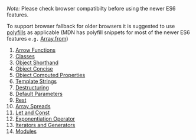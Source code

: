 _Note:_  Please check browser compatibilty before using the newer ES6 features.

To support browser fallback for older browsers it is suggested to use [polyfills](https://developer.mozilla.org/en-US/docs/Glossary/Polyfill) as applicable (MDN has polyfill snippets for most of the newer ES6 features `e.g.` [Array.from](https://developer.mozilla.org/en-US/docs/Web/JavaScript/Reference/Global_Objects/Array/from#Polyfill))

1. [Arrow Functions](https://github.com/airbnb/javascript#arrow-functions)
2. [Classes](https://github.com/airbnb/javascript#classes--constructors)
3. [Object Shorthand](https://github.com/airbnb/javascript#es6-object-shorthand)
4. [Object Concise](https://github.com/airbnb/javascript#es6-object-concise)
5. [Object Computed Properties](https://github.com/airbnb/javascript#es6-computed-properties)
6. [Template Strings](https://github.com/airbnb/javascript#es6-template-literals)
7. [Destructuring](https://github.com/airbnb/javascript#destructuring)
8. [Default Parameters](https://github.com/airbnb/javascript#es6-default-parameters)
9. [Rest](https://github.com/airbnb/javascript#es6-rest)
10. [Array Spreads](https://github.com/airbnb/javascript#es6-array-spreads)
11. [Let and Const](https://github.com/airbnb/javascript#references)
12. [Exponentiation Operator](https://github.com/airbnb/javascript#es2016-properties--exponentiation-operator)
13. [Iterators and Generators](https://github.com/airbnb/javascript#iterators-and-generators)
14. [Modules](https://github.com/airbnb/javascript#modules)